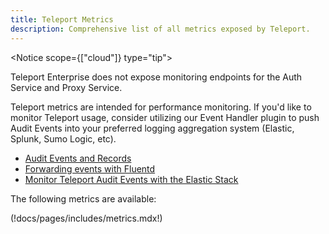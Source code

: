 ```yaml
---
title: Teleport Metrics
description: Comprehensive list of all metrics exposed by Teleport.
---
```


<Notice scope={["cloud"]} type="tip">

Teleport Enterprise does not expose monitoring endpoints for the Auth Service and Proxy Service.

</Notice>

Teleport metrics are intended for performance monitoring. If you'd like to
monitor Teleport usage, consider utilizing our Event Handler plugin to push Audit Events into your
preferred logging aggregation system (Elastic, Splunk, Sumo Logic, etc). 

- [Audit Events and Records](audit.mdx)  
- [Forwarding events with Fluentd](../../admin-guides/management/export-audit-events/fluentd.mdx)  
- [Monitor Teleport Audit Events with the Elastic Stack](../../admin-guides/management/export-audit-events/elastic-stack.mdx)  

The following metrics are available:

(!docs/pages/includes/metrics.mdx!)
